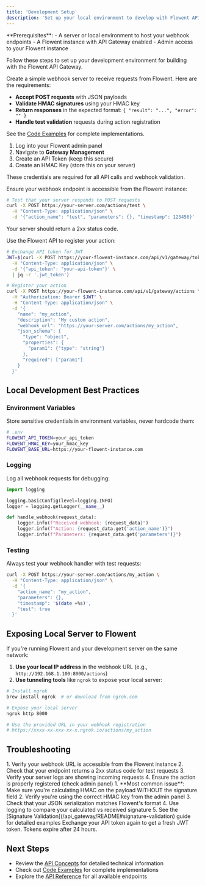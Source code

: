 ```yaml
---
title: 'Development Setup'
description: 'Set up your local environment to develop with Flowent API Gateway'
---
```


<Info>
  **Prerequisites**:
  - A server or local environment to host your webhook endpoints
  - A Flowent instance with API Gateway enabled
  - Admin access to your Flowent instance
</Info>

Follow these steps to set up your development environment for building with the Flowent API Gateway.

<Steps>
<Step title="Set up your development server">

Create a simple webhook server to receive requests from Flowent. Here are the requirements:

- **Accept POST requests** with JSON payloads
- **Validate HMAC signatures** using your HMAC key
- **Return responses** in the expected format: `{ "result": "...", "error": "" }`
- **Handle test validation** requests during action registration

See the [Code Examples](/api_gateway/examples/python/README) for complete implementations.

</Step>

<Step title="Obtain your credentials">

1. Log into your Flowent admin panel
2. Navigate to **Gateway Management**
3. Create an API Token (keep this secure)
4. Create an HMAC Key (store this on your server)

These credentials are required for all API calls and webhook validation.

</Step>

<Step title="Test your webhook endpoint">

Ensure your webhook endpoint is accessible from the Flowent instance:

```bash
# Test that your server responds to POST requests
curl -X POST https://your-server.com/actions/test \
  -H "Content-Type: application/json" \
  -d '{"action_name": "test", "parameters": {}, "timestamp": 123456}'
```

Your server should return a 2xx status code.

</Step>

<Step title="Register your action">

Use the Flowent API to register your action:

```bash
# Exchange API token for JWT
JWT=$(curl -X POST https://your-flowent-instance.com/api/v1/gateway/token/exchange \
  -H "Content-Type: application/json" \
  -d '{"api_token": "your-api-token"}' \
  | jq -r '.jwt_token')

# Register your action
curl -X POST https://your-flowent-instance.com/api/v1/gateway/actions \
  -H "Authorization: Bearer $JWT" \
  -H "Content-Type: application/json" \
  -d '{
    "name": "my_action",
    "description": "My custom action",
    "webhook_url": "https://your-server.com/actions/my_action",
    "json_schema": {
      "type": "object",
      "properties": {
        "param1": {"type": "string"}
      },
      "required": ["param1"]
    }
  }'
```

</Step>
</Steps>

## Local Development Best Practices

### Environment Variables

Store sensitive credentials in environment variables, never hardcode them:

```bash
# .env
FLOWENT_API_TOKEN=your_api_token
FLOWENT_HMAC_KEY=your_hmac_key
FLOWENT_BASE_URL=https://your-flowent-instance.com
```

### Logging

Log all webhook requests for debugging:

```python
import logging

logging.basicConfig(level=logging.INFO)
logger = logging.getLogger(__name__)

def handle_webhook(request_data):
    logger.info(f"Received webhook: {request_data}")
    logger.info(f"Action: {request_data.get('action_name')}")
    logger.info(f"Parameters: {request_data.get('parameters')}")
```

### Testing

Always test your webhook handler with test requests:

```bash
curl -X POST https://your-server.com/actions/my_action \
  -H "Content-Type: application/json" \
  -d '{
    "action_name": "my_action",
    "parameters": {},
    "timestamp": '$(date +%s)',
    "test": true
  }'
```

## Exposing Local Server to Flowent

If you're running Flowent and your development server on the same network:

1. **Use your local IP address** in the webhook URL (e.g., `http://192.168.1.100:8000/actions`)
2. **Use tunneling tools** like `ngrok` to expose your local server:

```bash
# Install ngrok
brew install ngrok  # or download from ngrok.com

# Expose your local server
ngrok http 8000

# Use the provided URL in your webhook registration
# https://xxxx-xx-xxx-xx-x.ngrok.io/actions/my_action
```

## Troubleshooting

<AccordionGroup>
  <Accordion title="Webhook not receiving calls">
    1. Verify your webhook URL is accessible from the Flowent instance
    2. Check that your endpoint returns a 2xx status code for test requests
    3. Verify your server logs are showing incoming requests
    4. Ensure the action is properly registered (check admin panel)
  </Accordion>

  <Accordion title="HMAC signature validation failing">
    1. **Most common issue**: Make sure you're calculating HMAC on the payload WITHOUT the signature field
    2. Verify you're using the correct HMAC key from the admin panel
    3. Check that your JSON serialization matches Flowent's format
    4. Use logging to compare your calculated vs received signature
    5. See the [Signature Validation](/api_gateway/README#signature-validation) guide for detailed examples
  </Accordion>

  <Accordion title="JWT token expired">
    Exchange your API token again to get a fresh JWT token. Tokens expire after 24 hours.
  </Accordion>
</AccordionGroup>

## Next Steps

- Review the [API Concepts](/api_gateway/README) for detailed technical information
- Check out [Code Examples](/api_gateway/examples/python/README) for complete implementations
- Explore the [API Reference](/api-reference/introduction) for all available endpoints
